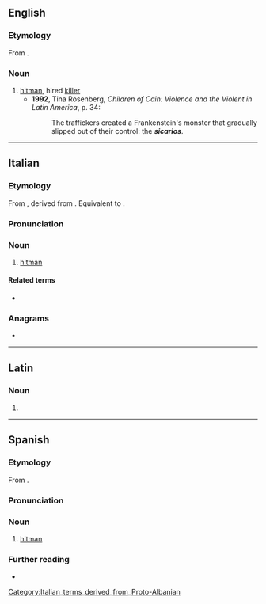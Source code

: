 {{also|sicário}}
==English==

===Etymology===
From {{bor|en|es|sicarios}}.

===Noun===
{{en-noun}}

# [[hitman]], hired [[killer]] {{gloss|especially when referring to Latin American drug cartels}}
#* '''1992''', Tina Rosenberg, ''Children of Cain: Violence and the Violent in Latin America'', p. 34:
#*: The traffickers created a Frankenstein's monster that gradually slipped out of their control: the '''''sicarios'''''.

----

==Italian==

===Etymology===
From {{der|it|la|sīcārius||murderer, assassin}}, derived from {{m|la|sīca||poniard, curved dagger}}.
Equivalent to {{suffix|it|sica|t1=curved dagger|ario|t2=-ary}}.

===Pronunciation===
{{it-pr|sicàrio}}

===Noun===
{{it-noun|m|[[sicari|sicarî]]}}

# [[hitman]] {{gloss|hired killer}}
#: {{syn|it|assassino|killer|accoltellatore}}

====Related terms====
* {{l|it|sica}}

===Anagrams===
* {{anagrams|it|a=aciiors|Acrisio|Arcisio|cariosi|rosicai|siriaco}}

----

==Latin==

===Noun===
{{la-noun-form|sīcāriō}}

# {{inflection of|la|sīcārius||dat//abl|s}}

----

==Spanish==

===Etymology===
From {{der|es|la|sīcārius||murderer, assassin}}.

===Pronunciation===
{{es-IPA}}

===Noun===
{{es-noun|m|f=sicaria}}

# [[hitman]] {{gloss|hired killer}}

===Further reading===
* {{R:DRAE}}
[[Category:Italian_terms_derived_from_Proto-Albanian]]

{{cln|es|terms derived from Proto-Albanian}}
